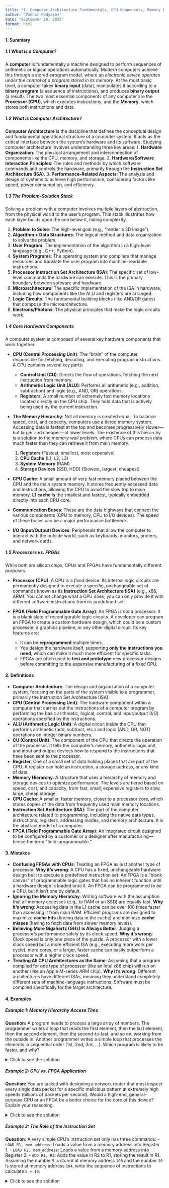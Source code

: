 ```yaml
---
title: "1. Computer Architecture Fundamentals, CPU Components, Memory Hierarchy, FPGAs"
author: "Zakhar Podyakov"
date: "September 16, 2025"
format: html
---
```


#### 1. Summary

##### 1.1 What is a Computer?
A **computer** is fundamentally a machine designed to perform sequences of arithmetic or logical operations automatically. Modern computers achieve this through a stored-program model, where an *electronic device operates under the control of a program stored in its memory*. At the most basic level, a computer takes **binary input** (data), manipulates it according to a **binary program** (a sequence of instructions), and produces **binary output** (a result). The two most essential components of any computer are the **Processor (CPU)**, which executes instructions, and the **Memory**, which stores both instructions and data.

##### 1.2 What is Computer Architecture?
**Computer Architecture** is the discipline that defines the conceptual design and fundamental operational structure of a computer system. It acts as the critical interface between the system's hardware and its software. Studying computer architecture involves understanding three key areas:
1.  **Hardware Organization**: The physical arrangement and interconnection of components like the CPU, memory, and storage.
2.  **Hardware/Software Interaction Principles**: The rules and methods by which software commands and controls the hardware, primarily through the **Instruction Set Architecture (ISA)**.
3.  **Performance-Related Aspects**: The analysis and design of systems to achieve high performance, considering factors like speed, power consumption, and efficiency.

##### 1.3 The Problem-Solution Stack
Solving a problem with a computer involves multiple layers of abstraction, from the physical world to the user's program. This stack illustrates how each layer builds upon the one below it, hiding complexity.

1.  **Problem to Solve**: The high-level goal (e.g., "render a 3D image").
2.  **Algorithm + Data Structures**: The logical method and data organization to solve the problem.
3.  **User Program**: The implementation of the algorithm in a high-level language (e.g., C++, Python).
4.  **System Programs**: The operating system and compilers that manage resources and translate the user program into machine-readable instructions.
5.  **Processor Instruction Set Architecture (ISA)**: The specific set of low-level commands the hardware can execute. This is the primary boundary between software and hardware.
6.  **Microarchitecture**: The specific implementation of the ISA in hardware, including how components like the ALU and registers are arranged.
7.  **Logic Circuits**: The fundamental building blocks (like AND/OR gates) that compose the microarchitecture.
8.  **Electrons/Photons**: The physical principles that make the logic circuits work.

##### 1.4 Core Hardware Components
A computer system is composed of several key hardware components that work together.

*   **CPU (Central Processing Unit)**: The "brain" of the computer, responsible for fetching, decoding, and executing program instructions. A CPU contains several key parts:
    *   **Control Unit (CU)**: Directs the flow of operations, fetching the next instruction from memory.
    *   **Arithmetic Logic Unit (ALU)**: Performs all arithmetic (e.g., addition, subtraction) and logic (e.g., AND, OR) operations.
    *   **Registers**: A small number of extremely fast memory locations located directly on the CPU chip. They hold data that is actively being used by the current instruction.

*   **The Memory Hierarchy**: Not all memory is created equal. To balance speed, cost, and capacity, computers use a tiered memory system. Accessing data is fastest at the top and becomes progressively slower—but larger and cheaper—at lower levels. The existence of this hierarchy is a solution to the *memory wall problem*, where CPUs can process data much faster than they can retrieve it from main memory.
    1.  **Registers** (Fastest, smallest, most expensive)
    2.  **CPU Cache** (L1, L2, L3)
    3.  **System Memory** (RAM)
    4.  **Storage Devices** (SSD, HDD) (Slowest, largest, cheapest)

*   **CPU Cache**: A small amount of very fast memory placed between the CPU and the main system memory. It stores frequently accessed data and instructions, allowing the CPU to avoid the slow trip to main memory. **L1 cache** is the smallest and fastest, typically embedded directly into each CPU core.

*   **Communication Buses**: These are the data highways that connect the various components (CPU to memory, CPU to I/O devices). The speed of these buses can be a major performance bottleneck.

*   **I/O (Input/Output) Devices**: Peripherals that allow the computer to interact with the outside world, such as keyboards, monitors, printers, and network cards.

##### 1.5 Processors vs. FPGAs
While both are silicon chips, CPUs and FPGAs have fundamentally different purposes.

*   **Processor (CPU)**: A CPU is a *fixed* device. Its internal logic circuits are permanently designed to execute a specific, unchangeable set of commands known as its **Instruction Set Architecture (ISA)** (e.g., x86, ARM). You cannot change what a CPU does; you can only provide it with different software instructions from its predefined set.

*   **FPGA (Field Programmable Gate Array)**: An FPGA is *not* a processor. It is a blank slate of reconfigurable logic circuits. A developer can program an FPGA to create a custom hardware design, which could be a custom processor, a graphics pipeline, or any other digital circuit. Its key features are:
    *   It can be **reprogrammed** multiple times.
    *   You design the hardware itself, supporting **only the instructions you need**, which can make it much more efficient for specific tasks.
    *   FPGAs are often used to **test and prototype** new processor designs before committing to the expensive manufacturing of a fixed CPU.

#### 2. Definitions

*   **Computer Architecture**: The design and organization of a computer system, focusing on the parts of the system visible to a programmer, primarily the Instruction Set Architecture (ISA).
*   **CPU (Central Processing Unit)**: The hardware component within a computer that carries out the instructions of a computer program by performing the basic arithmetic, logical, control, and input/output (I/O) operations specified by the instructions.
*   **ALU (Arithmetic Logic Unit)**: A digital circuit inside the CPU that performs arithmetic (add, subtract, etc.) and logic (AND, OR, NOT) operations on integer binary numbers.
*   **CU (Control Unit)**: The component of the CPU that directs the operation of the processor. It tells the computer's memory, arithmetic logic unit, and input and output devices how to respond to the instructions that have been sent to the processor.
*   **Register**: One of a small set of data holding places that are part of the CPU. A register can hold an instruction, a storage address, or any kind of data.
*   **Memory Hierarchy**: A structure that uses a hierarchy of memory and storage devices to optimize performance. The levels are tiered based on speed, cost, and capacity, from fast, small, expensive registers to slow, large, cheap storage.
*   **CPU Cache**: A smaller, faster memory, closer to a processor core, which stores copies of the data from frequently used main memory locations.
*   **Instruction Set Architecture (ISA)**: The part of the computer architecture related to programming, including the native data types, instructions, registers, addressing modes, and memory architecture. It is the abstract model of a computer.
*   **FPGA (Field Programmable Gate Array)**: An integrated circuit designed to be configured by a customer or a designer after manufacturing—hence the term "field-programmable."

#### 3. Mistakes

*   **Confusing FPGAs with CPUs**: Treating an FPGA as just another type of processor.
    **Why it's wrong**: A CPU has a fixed, unchangeable hardware design built to execute a predefined instruction set. An FPGA is a "blank canvas" of programmable logic gates that has no inherent function until a hardware design is loaded onto it. An FPGA can be programmed *to be* a CPU, but it isn't one by default.
*   **Ignoring the Memory Hierarchy**: Writing software with the assumption that all memory accesses (e.g., to RAM or an SSD) are equally fast.
    **Why it's wrong**: Accessing data in the L1 cache can be over 100 times faster than accessing it from main RAM. Efficient programs are designed to maximize **cache hits** (finding data in the cache) and minimize **cache misses** (having to fetch data from slower memory levels).
*   **Believing More Gigahertz (GHz) is Always Better**: Judging a processor's performance solely by its clock speed.
    **Why it's wrong**: Clock speed is only one piece of the puzzle. A processor with a lower clock speed but a more efficient ISA (e.g., executing more work per cycle), more cores, or a larger, faster cache can easily outperform a processor with a higher clock speed.
*   **Treating All CPU Architectures as the Same**: Assuming that a program compiled for one type of processor (like an Intel x86 chip) will run on another (like an Apple M-series ARM chip).
    **Why it's wrong**: Different architectures have different ISAs, meaning they understand completely different sets of machine-language instructions. Software must be compiled specifically for the target architecture.

#### 4. Examples

##### Example 1: Memory Hierarchy Access Time
**Question:** A program needs to process a large array of numbers. The programmer writes a loop that reads the first element, then the last element, then the second element, then the second-to-last, and so on, working from the outside in. Another programmer writes a simple loop that processes the elements in sequential order (1st, 2nd, 3rd, ...). Which program is likely to be faster, and why?

<details>
<summary>Click to see the solution</summary>

1.  **Analyze the access pattern:** The first program jumps back and forth across a large memory region. The second program accesses contiguous memory locations one after another.
2.  **Consider how caching works:** When the CPU requests data from a memory address, it doesn't just load that single piece of data into the cache. It loads a whole block of *adjacent* data (called a cache line), anticipating that the program will need nearby data soon.
3.  **Evaluate the first program:** The "outside-in" access pattern defeats the purpose of the cache. After accessing the first element, the CPU caches the next few elements. However, the program immediately jumps to the end of the array, causing a **cache miss**. This process repeats, leading to many cache misses and slow performance.
4.  **Evaluate the second program:** The sequential access pattern works perfectly with the cache. After accessing the first element, the next several elements are already loaded into the cache. The subsequent reads are therefore **cache hits**, which are extremely fast.

**Answer:** The **second program (sequential access)** will be significantly faster because its memory access pattern maximizes the use of the CPU cache and results in a high number of cache hits.
</details>

##### Example 2: CPU vs. FPGA Application
**Question:** You are tasked with designing a network router that must inspect every single data packet for a specific malicious pattern at extremely high speeds (billions of packets per second). Would a high-end, general-purpose CPU or an FPGA be a better choice for the core of this device? Explain your reasoning.

<details>
<summary>Click to see the solution</summary>

1.  **Define the problem:** The task is very specific, highly repetitive, and demands extreme performance and parallelism (inspecting many packets simultaneously).
2.  **Evaluate the CPU solution:** A CPU would have to run a program that loops through each packet's data. While a multi-core CPU can process several packets at once, its architecture is generalized and carries overhead for things not needed by this specific task (like running an OS). The sequential nature of executing instructions limits its ultimate throughput.
3.  **Evaluate the FPGA solution:** An FPGA can be programmed to create a massively parallel hardware pipeline. You can design a dedicated circuit where each stage performs one part of the inspection. As a packet flows through the circuit, it is being inspected. You can instantiate dozens or hundreds of these pipelines on a single FPGA, all running simultaneously at hardware speed.
4.  **Compare:** The FPGA can be tailored *exactly* to the task. It doesn't waste resources on general-purpose features. Its inherent parallelism is a perfect match for the problem of inspecting countless independent data packets.

**Answer:** The **FPGA** would be the better choice. It allows for the creation of a custom, massively parallel hardware architecture specifically designed for the packet inspection task, which will deliver far greater throughput than a general-purpose CPU running software.
</details>

##### Example 3: The Role of the Instruction Set
**Question:** A very simple CPU's instruction set only has three commands:
- `LOAD R1, mem_address`: Loads a value from a memory address into Register 1.
- `LOAD R2, mem_address`: Loads a value from a memory address into Register 2.
- `ADD R1, R2`: Adds the value in R2 to R1, storing the result in R1.
Assuming the number `5` is stored at memory address `100` and the number `10` is stored at memory address `104`, write the sequence of instructions to calculate `5 + 10`.

<details>
<summary>Click to see the solution</summary>

1.  **Goal:** Get the numbers 5 and 10 into the CPU's registers so the ALU can operate on them.
2.  **Step 1: Load the first number.** The `LOAD R1` instruction is needed to bring the value from memory address `100` into the first register.
    `LOAD R1, 100`
3.  **Step 2: Load the second number.** The `LOAD R2` instruction is needed to bring the value from memory address `104` into the second register.
    `LOAD R2, 104`
4.  **Step 3: Perform the addition.** Now that both operands are in registers, the `ADD` instruction can be executed. The result (15) will be stored in Register 1, overwriting the `5` that was there.
    `ADD R1, R2`

**Answer:** The sequence of instructions is:
**
```
LOAD R1, 100
LOAD R2, 104
ADD R1, R2
```
**
After these three instructions execute, Register 1 will hold the value `15`.
</details>